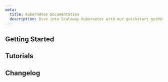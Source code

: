 ```yaml
---
meta:
  title: Kubernetes Documentation
  description: Dive into Scaleway Kubernetes with our quickstart guides, how-tos, tutorials and more.
---
```


<ProductHeader
   productName="Kubernetes"
   productLogo="k8sKapsule"
   description="Managed Kubernetes allows you to create and manage Kubernetes clusters in just a few clicks, scale effortlessly and focus on your applications."
   url="/kubernetes/quickstart/"
   label="Kubernetes Quickstart"
/>

## Getting Started

<Grid>
    <SummaryCard
        title="Quickstart"
        icon="rocket"
        description="Learn how to create, manage and delete a Kubernetes cluster in a few steps."
        label="View Quickstart"
        url="/kubernetes/quickstart/"
    />
    <SummaryCard
        title="Concepts"
        icon="information-circle-outline"
        description="Core concepts that give you a better understanding of Kubernetes Kapsule and Kosmos."
        label="View Concepts"
        url="/kubernetes/concepts/"
    />
    <SummaryCard
        title="How-tos"
        icon="help-circle-outline"
        description="Check our guides to creating and managing Kubernetes clusters and their features."
        label="View How-tos"
        url="/kubernetes/how-to/"
    />
    <SummaryCard
        title="Additional content"
        icon="book-open-outline"
        description="Guides to help you configuring your cluster and its advanced configuration."
        label="View additional content"
        url="/kubernetes/reference-content/"
    />
</Grid>

## Tutorials

<Grid>
    <DefaultCard
        title="Deploying WordPress on a Kubernetes cluster with the Application Library"
        url="/tutorials/deploy-wordpress-from-application-library/"
        label="Read more"
    />
    <DefaultCard
        title="Getting started with Crossplane provider on Scaleway Kubernetes"
        url="/tutorials/get-started-crossplane-kubernetes/"
        label="Read more"
    />
    <DefaultCard
        title="Installing Odoo on Kubernetes with the Scaleway Easy Deploy feature"
        url="/tutorials/odoo-easy-deploy/"
        label="Read more"
    />
</Grid>

<ClickableBanner
    productLogo="cli"
    title="Kubernetes API"
    description="Learn how to create and manage your Kubernetes clusters through the API."
    url="https://www.scaleway.com/en/developers/api/kubernetes/"
    label="Go to Kubernetes API"
/>

## Changelog

<ChangelogList
    productName="kubernetes"
    numberOfChanges={3}
/>
